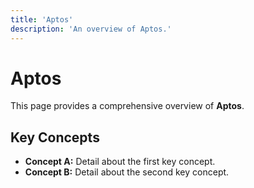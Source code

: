 ```yaml
---
title: 'Aptos'
description: 'An overview of Aptos.'
---
```


# Aptos

This page provides a comprehensive overview of **Aptos**.

## Key Concepts

* **Concept A:** Detail about the first key concept.
* **Concept B:** Detail about the second key concept.
